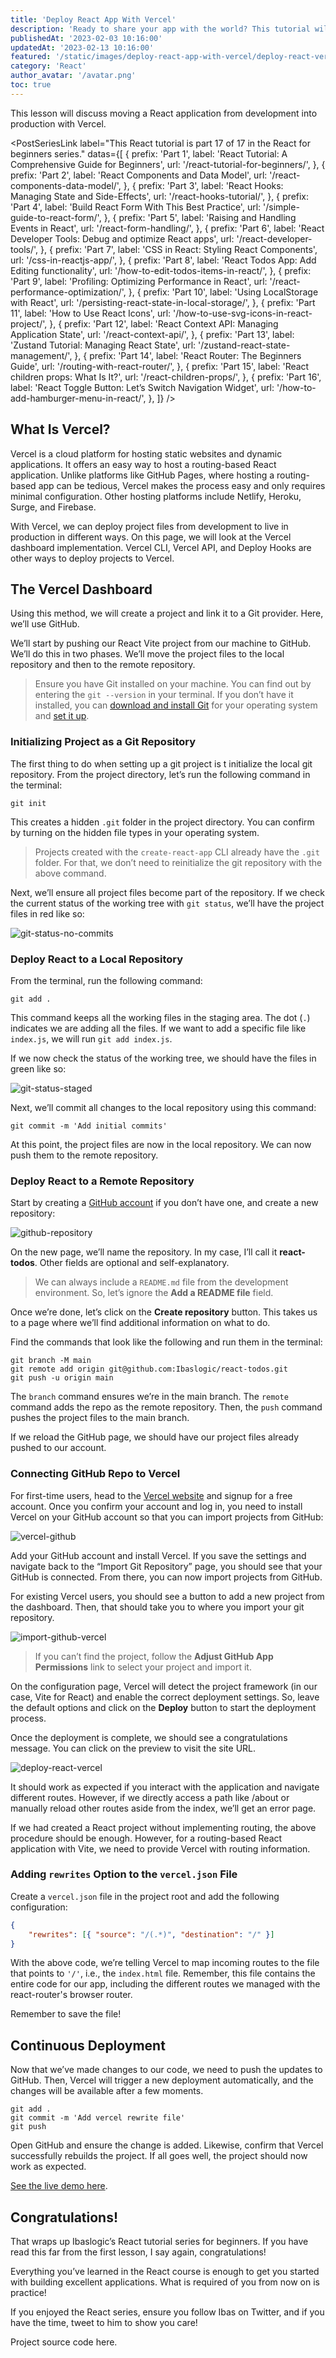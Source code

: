 ```yaml
---
title: 'Deploy React App With Vercel'
description: 'Ready to share your app with the world? This tutorial will show you how to deploy your React app to Vercel. Get started now and publish your React app for free!'
publishedAt: '2023-02-03 10:16:00'
updatedAt: '2023-02-13 10:16:00'
featured: '/static/images/deploy-react-app-with-vercel/deploy-react-vercel.png'
category: 'React'
author_avatar: '/avatar.png'
toc: true
---
```


This lesson will discuss moving a React application from development into production with Vercel.

<PostSeriesLink
  label="This React tutorial is part 17 of 17 in the React for beginners series."
  datas={[
    {
      prefix: 'Part 1',
      label: 'React Tutorial: A Comprehensive Guide for Beginners',
      url: '/react-tutorial-for-beginners/',
    },
    {
      prefix: 'Part 2',
      label: 'React Components and Data Model',
      url: '/react-components-data-model/',
    },
    {
      prefix: 'Part 3',
      label: 'React Hooks: Managing State and Side-Effects',
      url: '/react-hooks-tutorial/',
    },
    {
      prefix: 'Part 4',
      label: 'Build React Form With This Best Practice',
      url: '/simple-guide-to-react-form/',
    },
    {
      prefix: 'Part 5',
      label: 'Raising and Handling Events in React',
      url: '/react-form-handling/',
    },
    {
      prefix: 'Part 6',
      label: 'React Developer Tools: Debug and optimize React apps',
      url: '/react-developer-tools/',
    },
    {
      prefix: 'Part 7',
      label: 'CSS in React: Styling React Components',
      url: '/css-in-reactjs-app/',
    },
    {
      prefix: 'Part 8',
      label: 'React Todos App: Add Editing functionality',
      url: '/how-to-edit-todos-items-in-react/',
    },
    {
      prefix: 'Part 9',
      label: 'Profiling: Optimizing Performance in React',
      url: '/react-performance-optimization/',
    },
    {
      prefix: 'Part 10',
      label: 'Using LocalStorage with React',
      url: '/persisting-react-state-in-local-storage/',
    },
    {
      prefix: 'Part 11',
      label: 'How to Use React Icons',
      url: '/how-to-use-svg-icons-in-react-project/',
    },
    {
      prefix: 'Part 12',
      label: 'React Context API: Managing Application State',
      url: '/react-context-api/',
    },
    {
      prefix: 'Part 13',
      label: 'Zustand Tutorial: Managing React State',
      url: '/zustand-react-state-management/',
    },
    {
      prefix: 'Part 14',
      label: 'React Router: The Beginners Guide',
      url: '/routing-with-react-router/',
    },
    {
      prefix: 'Part 15',
      label: 'React children props: What Is It?',
      url: '/react-children-props/',
    },
    {
      prefix: 'Part 16',
      label: 'React Toggle Button: Let’s Switch Navigation Widget',
      url: '/how-to-add-hamburger-menu-in-react/',
    },
  ]}
/>

## What Is Vercel?

Vercel is a cloud platform for hosting static websites and dynamic applications. It offers an easy way to host a routing-based React application. Unlike platforms like GitHub Pages, where hosting a routing-based app can be tedious, Vercel makes the process easy and only requires minimal configuration. Other hosting platforms include Netlify, Heroku, Surge, and Firebase. 

With Vercel, we can deploy project files from development to live in production in different ways. On this page, we will look at the Vercel dashboard implementation. Vercel CLI, Vercel API, and Deploy Hooks are other ways to deploy projects to Vercel.

## The Vercel Dashboard

Using this method, we will create a project and link it to a Git provider. Here, we’ll use GitHub. 

We’ll start by pushing our React Vite project from our machine to GitHub. We’ll do this in two phases. We’ll move the project files to the local repository and then to the remote repository. 


> Ensure you have Git installed on your machine. You can find out by entering the `git --version` in your terminal. If you don’t have it installed, you can [download and install Git](https://git-scm.com/downloads) for your operating system and [set it up](https://www.atlassian.com/git/tutorials/install-git).


### Initializing Project as a Git Repository 

The first thing to do when setting up a git project is t initialize the local git repository. From the project directory, let’s run the following command in the terminal:

```shell
git init
```
This creates a hidden `.git` folder in the project directory. You can confirm by turning on the hidden file types in your operating system.

> Projects created with the `create-react-app` CLI already have the `.git` folder. For that, we don’t need to reinitialize the git repository with the above command. 

Next, we’ll ensure all project files become part of the repository. If we check the current status of the working tree with `git status`, we’ll have the project files in red like so:

![git-status-no-commits](/static/images/deploy-react-app-with-vercel/git-status-no-commits.png)

### Deploy React to a Local Repository

From the terminal, run the following command:

```shell
git add .
```
This command keeps all the working files in the staging area. The dot (`.`) indicates we are adding all the files. If we want to add a specific file like `index.js`, we will run `git add index.js`.

If we now check the status of the working tree, we should have the files in green like so:

![git-status-staged](/static/images/deploy-react-app-with-vercel/git-status-staged.png)

Next, we’ll commit all changes to the local repository using this command:

```shell
git commit -m 'Add initial commits'
```
At this point, the project files are now in the local repository. We can now push them to the remote repository.

### Deploy React to a Remote Repository 

Start by creating a [GitHub account](https://github.com/) if you don’t have one, and create a new repository:

![github-repository](/static/images/deploy-react-app-with-vercel/github-repository.png)

On the new page, we’ll name the repository. In my case, I’ll call it **react-todos**. Other fields are optional and self-explanatory.

> We can always include a `README.md` file from the development environment. So, let’s ignore the **Add a README file** field. 

Once we’re done, let’s click on the **Create repository** button. This takes us to a page where we’ll find additional information on what to do. 

Find the commands that look like the following and run them in the terminal:

```shell
git branch -M main
git remote add origin git@github.com:Ibaslogic/react-todos.git
git push -u origin main
```
The `branch` command ensures we’re in the main branch. The `remote` command adds the repo as the remote repository. Then, the `push` command pushes the project files to the main branch. 

If we reload the GitHub page, we should have our project files already pushed to our account. 

### Connecting GitHub Repo to Vercel

For first-time users, head to the [Vercel website](https://vercel.com/) and signup for a free account. Once you confirm your account and log in, you need to install Vercel on your GitHub account so that you can import projects from GitHub:

![vercel-github](/static/images/deploy-react-app-with-vercel/vercel-github.png)

Add your GitHub account and install Vercel. If you save the settings and navigate back to the “Import Git Repository” page, you should see that your GitHub is connected. From there, you can now import projects from GitHub. 

For existing Vercel users, you should see a button to add a new project from the dashboard. Then, that should take you to where you import your git repository.

![import-github-vercel](/static/images/deploy-react-app-with-vercel/import-github-vercel.png)

> If you can’t find the project, follow the **Adjust GitHub App Permissions** link to select your project and import it.

On the configuration page, Vercel will detect the project framework (in our case, Vite for React) and enable the correct deployment settings. So, leave the default options and click on the **Deploy** button to start the deployment process.

Once the deployment is complete, we should see a congratulations message. You can click on the preview to visit the site URL.

![deploy-react-vercel](/static/images/deploy-react-app-with-vercel/deploy-react-vercel.png)

It should work as expected if you interact with the application and navigate different routes. However, if we directly access a path like /about or manually reload other routes aside from the index, we’ll get an error page. 

If we had created a React project without implementing routing, the above procedure should be enough. However, for a routing-based React application with Vite, we need to provide Vercel with routing information. 

### Adding `rewrites` Option to the `vercel.json` File

Create a `vercel.json` file in the project root and add the following configuration:

```json showLineNumbers
{
    "rewrites": [{ "source": "/(.*)", "destination": "/" }]
}
```
With the above code, we’re telling Vercel to map incoming routes to the file that points to `'/'`, i.e., the `index.html` file. Remember, this file contains the entire code for our app, including the different routes we managed with the react-router's browser router. 

Remember to save the file!

## Continuous Deployment

Now that we’ve made changes to our code, we need to push the updates to GitHub. Then, Vercel will trigger a new deployment automatically, and the changes will be available after a few moments.

```shell
git add .
git commit -m 'Add vercel rewrite file'
git push
```
Open GitHub and ensure the change is added. Likewise, confirm that Vercel successfully rebuilds the project. If all goes well, the project should now work as expected. 

[See the live demo here](https://react-todos-ibas.vercel.app/).

## Congratulations!

That wraps up Ibaslogic’s React tutorial series for beginners. If you have read this far from the first lesson, I say again, congratulations! 

Everything you’ve learned in the React course is enough to get you started with building excellent applications. What is required of you from now on is practice! 

If you enjoyed the React series, ensure you follow Ibas on Twitter, and if you have the time, tweet to him to show you care!

Project source code here.

